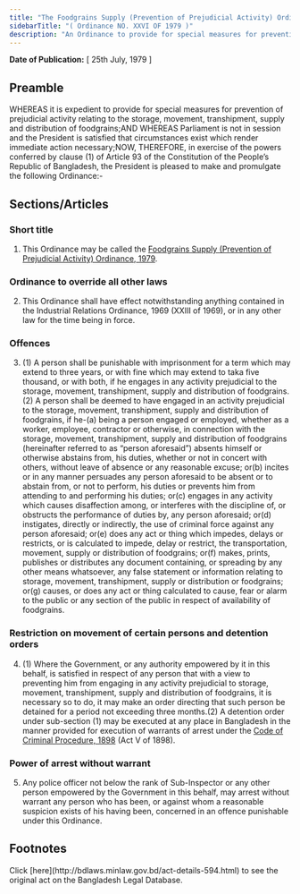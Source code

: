 ```yaml
---
title: "The Foodgrains Supply (Prevention of Prejudicial Activity) Ordinance, 1979"
sidebarTitle: "( Ordinance NO. XXVI OF 1979 )"
description: "An Ordinance to provide for special measures for prevention of prejudicial activity relating to the storage, movement, transhipment, supply and distribution of foodgrains."
---
```


**Date of Publication:** [ 25th July, 1979 ]

## Preamble

WHEREAS it is expedient to provide for special measures for prevention of prejudicial activity relating to the storage, movement, transhipment, supply and distribution of foodgrains;AND WHEREAS Parliament is not in session and the President is satisfied that circumstances exist which render immediate action necessary;NOW, THEREFORE, in exercise of the powers conferred by clause (1) of Article 93 of the Constitution of the People’s Republic of Bangladesh, the President is pleased to make and promulgate the following Ordinance:-

## Sections/Articles

### Short title

1. This Ordinance may be called the [Foodgrains Supply (Prevention of Prejudicial Activity) Ordinance, 1979](/laws/act-594 "Foodgrains Supply (Prevention of Prejudicial Activity) Ordinance, 1979").

### Ordinance to override all other laws

2. This Ordinance shall have effect notwithstanding anything contained in the Industrial Relations Ordinance, 1969 (XXIII of 1969), or in any other law for the time being in force.

### Offences

3. (1) A person shall be punishable with imprisonment for a term which may extend to three years, or with fine which may extend to taka five thousand, or with both, if he engages in any activity prejudicial to the storage, movement, transhipment, supply and distribution of foodgrains.(2) A person shall be deemed to have engaged in an activity prejudicial to the storage, movement, transhipment, supply and distribution of foodgrains, if he-(a) being a person engaged or employed, whether as a worker, employee, contractor or otherwise, in connection with the storage, movement, transhipment, supply and distribution of foodgrains (hereinafter referred to as “person aforesaid”) absents himself or otherwise abstains from, his duties, whether or not in concert with others, without leave of absence or any reasonable excuse; or(b) incites or in any manner persuades any person aforesaid to be absent or to abstain from, or not to perform, his duties or prevents him from attending to and performing his duties; or(c) engages in any activity which causes disaffection among, or interferes with the discipline of, or obstructs the performance of duties by, any person aforesaid; or(d) instigates, directly or indirectly, the use of criminal force against any person aforesaid; or(e) does any act or thing which impedes, delays or restricts, or is calculated to impede, delay or restrict, the transportation, movement, supply or distribution of foodgrains; or(f) makes, prints, publishes or distributes any document containing, or spreading by any other means whatsoever, any false statement or information relating to storage, movement, transhipment, supply or distribution or foodgrains; or(g) causes, or does any act or thing calculated to cause, fear or alarm to the public or any section of the public in respect of availability of foodgrains.

### Restriction on movement of certain persons and detention orders

4. (1) Where the Government, or any authority empowered by it in this behalf, is satisfied in respect of any person that with a view to preventing him from engaging in any activity prejudicial to storage, movement, transhipment, supply and distribution of foodgrains, it is necessary so to do, it may make an order directing that such person be detained for a period not exceeding three months.(2) A detention order under sub-section (1) may be executed at any place in Bangladesh in the manner provided for execution of warrants of arrest under the [Code of Criminal Procedure, 1898](/laws/act-75 "Code of Criminal Procedure, 1898") (Act V of 1898).

### Power of arrest without warrant

5. Any police officer not below the rank of Sub-Inspector or any other person empowered by the Government in this behalf, may arrest without warrant any person who has been, or against whom a reasonable suspicion exists of his having been, concerned in an offence punishable under this Ordinance.

## Footnotes

<Note>
  Click [here](http://bdlaws.minlaw.gov.bd/act-details-594.html) to see the original act on the Bangladesh Legal Database.
</Note>
